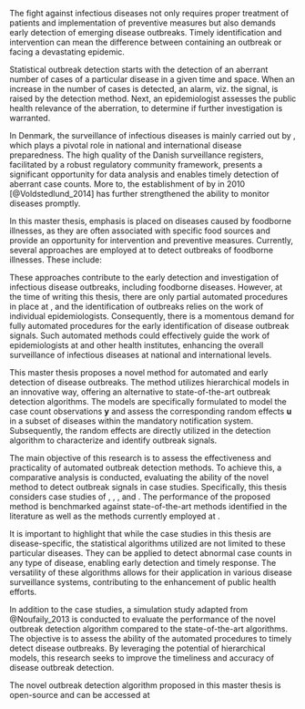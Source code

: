 \chapter{Introduction} 

The fight against infectious diseases not only requires proper treatment of patients and implementation of preventive measures but also demands early detection of emerging disease outbreaks. Timely identification and intervention can mean the difference between containing an outbreak or facing a devastating epidemic.

Statistical outbreak detection starts with the detection of an aberrant number of cases of a particular disease in a given time and space. When an increase in the number of cases is detected, an alarm, viz. the signal, is raised by the detection method. Next, an epidemiologist assesses the public health relevance of the aberration, to determine if further investigation is warranted.

In Denmark, the surveillance of infectious diseases is mainly carried out by \glsfirst{SSI}, which plays a pivotal role in national and international disease preparedness. The high quality of the Danish surveillance registers, facilitated by a robust regulatory community framework, presents a significant opportunity for data analysis and enables timely detection of aberrant case counts. More to, the establishment of \gls{MiBa} by \gls{SSI} in 2010 [@Voldstedlund_2014] has further strengthened the ability to monitor diseases promptly.

In this master thesis, emphasis is placed on diseases caused by foodborne illnesses, as they are often associated with specific food sources and provide an opportunity for intervention and preventive measures. Currently, several approaches are employed at \gls{SSI} to detect outbreaks of foodborne illnesses. These include:

\begin{enumerate}
  \item \textbf{Reports from doctors:} Physicians may report cases of foodborne illnesses they encounter in their practice to the relevant authorities.
  \item \textbf{Citizen reports:} Individuals may directly contact food or health authorities to report suspected cases of foodborne illnesses.
  \item \textbf{Cluster identification through laboratory surveillance:} Clusters of cases can be identified through routine laboratory testing and surveillance of samples from patients with suspected foodborne illnesses.
  \item \textbf{Identification of identical "fingerprints":} When bacteria or viruses are type-tested, the presence of identical fingerprints among multiple cases can strongly indicate a common source of infection.
\end{enumerate}

These approaches contribute to the early detection and investigation of infectious disease outbreaks, including foodborne diseases. However, at the time of writing this thesis, there are only partial automated procedures in place at \gls{SSI}, and the identification of outbreaks relies on the work of individual epidemiologists. Consequently, there is a momentous demand for fully automated procedures for the early identification of disease outbreak signals. Such automated methods could effectively guide the work of epidemiologists at \gls{SSI} and other health institutes, enhancing the overall surveillance of infectious diseases at national and international levels.

This master thesis proposes a novel method for automated and early detection of disease outbreaks. The method utilizes hierarchical models in an innovative way, offering an alternative to state-of-the-art outbreak detection algorithms. The models are specifically formulated to model the case count observations $\boldsymbol y$ and assess the corresponding random effects $\boldsymbol u$ in a subset of diseases within the mandatory notification system. Subsequently, the random effects are directly utilized in the detection algorithm to characterize and identify outbreak signals.

The main objective of this research is to assess the effectiveness and practicality of automated outbreak detection methods. To achieve this, a comparative analysis is conducted, evaluating the ability of the novel method to detect outbreak signals in case studies. Specifically, this thesis considers case studies of \gls{LIST}, \gls{SHIL}, \gls{STEC}, and \gls{SALM}. The performance of the proposed method is benchmarked against state-of-the-art methods identified in the literature as well as the methods currently employed at \gls{SSI}.

It is important to highlight that while the case studies in this thesis are disease-specific, the statistical algorithms utilized are not limited to these particular diseases. They can be applied to detect abnormal case counts in any type of disease, enabling early detection and timely response. The versatility of these algorithms allows for their application in various disease surveillance systems, contributing to the enhancement of public health efforts.

In addition to the case studies, a simulation study adapted from @Noufaily_2013 is conducted to evaluate the performance of the novel outbreak detection algorithm compared to the state-of-the-art algorithms. The objective is to assess the ability of the automated procedures to timely detect disease outbreaks. By leveraging the potential of hierarchical models, this research seeks to improve the timeliness and accuracy of disease outbreak detection.

The novel outbreak detection algorithm proposed in this master thesis is open-source and can be accessed at \href{https://github.com/telkamp7/AEDDO}{https://github.com/telkamp7/AEDDO}

\cleardoublepage


